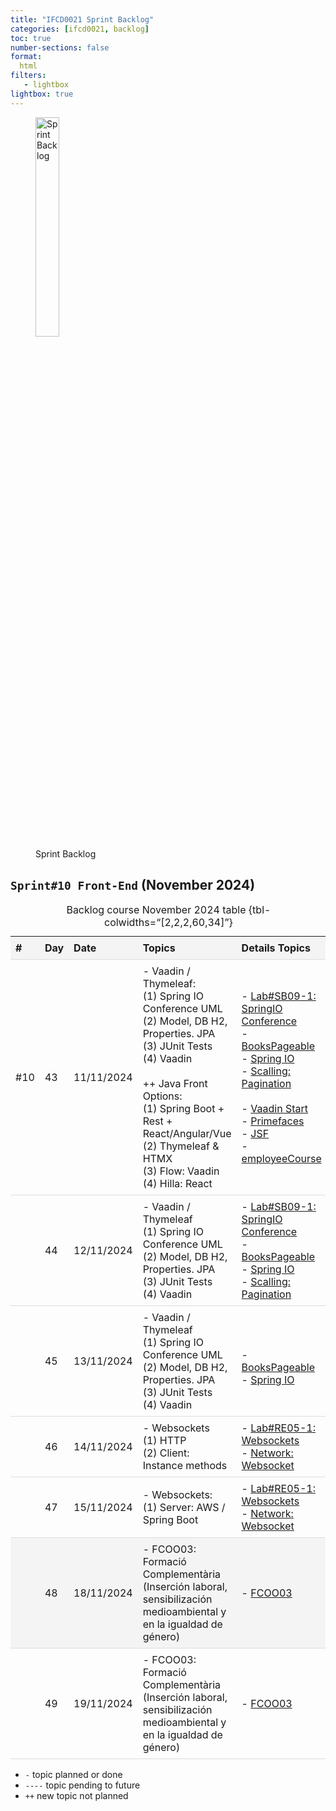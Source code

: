 ```yaml
---
title: "IFCD0021 Sprint Backlog"
categories: [ifcd0021, backlog]
toc: true
number-sections: false
format:
  html
filters:
   - lightbox
lightbox: true
---
```


<style>

.heatMap th { background:  #f4f4f4;}
tr:nth-child(6) {background-color: #f4f4f4;}

th, td {
  padding: 8px;
  text-align: left;
  border-bottom: 1px solid #ddd;
}

tr:hover {background-color:  #f4f4f4;}

</style>

![Sprint Backlog](/images/home/backlog.jpg){width="30%"}

<div class="heatMap">

::: {.column-page-right}


##  ``Sprint#10 Front-End`` (November 2024)

| # | Day | Date | Topics |  Details Topics |
| -- | -- | -- | -- | -- |
|  #10 | 43 | 11/11/2024 | - Vaadin / Thymeleaf: </br>  (1) Spring IO Conference UML </br>  (2) Model, DB H2, Properties. JPA   </br>  (3)  JUnit Tests </br>  (4) Vaadin </BR> </BR> ++ Java Front Options: </br>  (1) Spring Boot + Rest + React/Angular/Vue  </br>  (2) Thymeleaf & HTMX</br>  (3) Flow: Vaadin </br>  (4) Hilla: React  | - [Lab#SB09-1: SpringIO Conference](/springboot/sblab9-1.qmd){.external target='_blank'} </br>  - [BooksPageable](https://github.com/AlbertProfe/BooksPageable){.external target='_blank'}  </br>  - [Spring IO](https://2025.springio.net/){.external target='_blank'} </br>  - [Scalling: Pagination](/springboot/boot-concepts-scaling.qmd#pagination){.external target='_blank'} </br>  </br>  - [Vaadin Start](https://start.vaadin.com/app){.external target='_blank'} </br>  - [Primefaces](https://www.primefaces.org/){.external target='_blank'}  </br> - [JSF](https://www.ibm.com/docs/es/was/8.5.5?topic=SSEQTP_8.5.5/com.ibm.websphere.nd.multiplatform.doc/ae/cweb_javaserver_faces.htm){.external target='_blank'} </BR>  - [employeeCourse](/springboot/sblab6.qmd){.external target='_blank'}|
|   | 44 | 12/11/2024 | - Vaadin / Thymeleaf  </br>  (1) Spring IO Conference UML </br>  (2) Model, DB H2, Properties. JPA   </br>  (3)  JUnit Tests </br>  (4) Vaadin | - [Lab#SB09-1: SpringIO Conference](/springboot/sblab9-1.qmd){.external target='_blank'} </br> - [BooksPageable](https://github.com/AlbertProfe/BooksPageable){.external target='_blank'}  </br>  - [Spring IO](https://2025.springio.net/){.external target='_blank'}  </br> - [Scalling: Pagination](/springboot/boot-concepts-scaling.qmd#pagination){.external target='_blank'}   |
|   | 45 | 13/11/2024 | - Vaadin / Thymeleaf  </br>  (1) Spring IO Conference UML </br>  (2) Model, DB H2, Properties. JPA   </br>  (3)  JUnit Tests </br>  (4) Vaadin | </br>  - [BooksPageable](https://github.com/AlbertProfe/BooksPageable){.external target='_blank'}  </br>  - [Spring IO](https://2025.springio.net/){.external target='_blank'}|
|   | 46 | 14/11/2024 | - Websockets </br>  (1) HTTP  </br>  (2) Client: Instance methods | - [Lab#RE05-1: Websockets](/reactjs/rjslab5-1.qmd){.external target='_blank'} </br> - [Network: Websocket](/devops/devops-network-websocket.qmd){.external target='_blank'} |
|   | 47 | 15/11/2024 | - Websockets: </br> (1)  Server: AWS / Spring Boot | - [Lab#RE05-1: Websockets](/reactjs/rjslab5-1.qmd){.external target='_blank'}  </br> - [Network: Websocket](/devops/devops-network-websocket.qmd){.external target='_blank'}|
|   | 48 | 18/11/2024 | - FCOO03: Formació Complementària (Inserción laboral, sensibilización medioambiental y en la igualdad de género) | - [FCOO03](https://sede.sepe.gob.es/es/portaltrabaja/resources/pdf/especialidades/FCOO03.pdf){.external target='_blank'} |
|   | 49 | 19/11/2024 | - FCOO03: Formació Complementària (Inserción laboral, sensibilización medioambiental y en la igualdad de género)  | - [FCOO03](https://sede.sepe.gob.es/es/portaltrabaja/resources/pdf/especialidades/FCOO03.pdf){.external target='_blank'} |
: Backlog course November 2024 table {tbl-colwidths="[2,2,2,60,34]"}
:::

</div>

::: {.callout-note}
- `-` topic planned or done
- `----` topic pending to future
- `++` new topic not planned
:::

